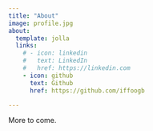 ```yaml
---
title: "About"
image: profile.jpg
about:
  template: jolla
  links:
    # - icon: linkedin
    #   text: LinkedIn
    #   href: https://linkedin.com
    - icon: github
      text: Github
      href: https://github.com/iffoogb

---
```


More to come.
